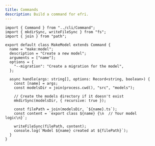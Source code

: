 ```yaml
---
title: Commands
description: Build a command for efri.
---
```


```
import { Command } from "../cli/Command";
import { mkdirSync, writeFileSync } from "fs";
import { join } from "path";

export default class MakeModel extends Command {
  name = "make:model";
  description = "Create a new model";
  arguments = ["name"];
  options = {
    "--migration": "Create a migration for the model",
  };

  async handle(args: string[], options: Record<string, boolean>) {
    const [name] = args;
    const modelsDir = join(process.cwd(), "src", "models");

    // Create the models directory if it doesn't exist
    mkdirSync(modelsDir, { recursive: true });

    const filePath = join(modelsDir, `${name}.ts`);
    const content = `export class ${name} {\n  // Your model logic\n}`;

    writeFileSync(filePath, content);
    console.log(`Model ${name} created at ${filePath}`);
  }
}
```